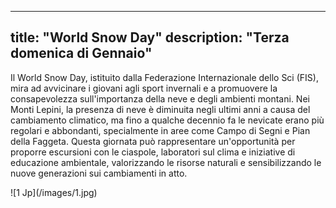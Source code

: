 
---
title: "World Snow Day"
description: "Terza domenica di Gennaio"
---

Il World Snow Day, istituito dalla Federazione Internazionale dello Sci (FIS), mira ad avvicinare i giovani agli sport invernali e a promuovere la consapevolezza sull'importanza della neve e degli ambienti montani. Nei Monti Lepini, la presenza di neve è diminuita negli ultimi anni a causa del cambiamento climatico, ma fino a qualche decennio fa le nevicate erano più regolari e abbondanti, specialmente in aree come Campo di Segni e Pian della Faggeta. Questa giornata può rappresentare un'opportunità per proporre escursioni con le ciaspole, laboratori sul clima e iniziative di educazione ambientale, valorizzando le risorse naturali e sensibilizzando le nuove generazioni sui cambiamenti in atto.
  <Frame>
  ![1 Jp](/images/1.jpg)
  </Frame>
